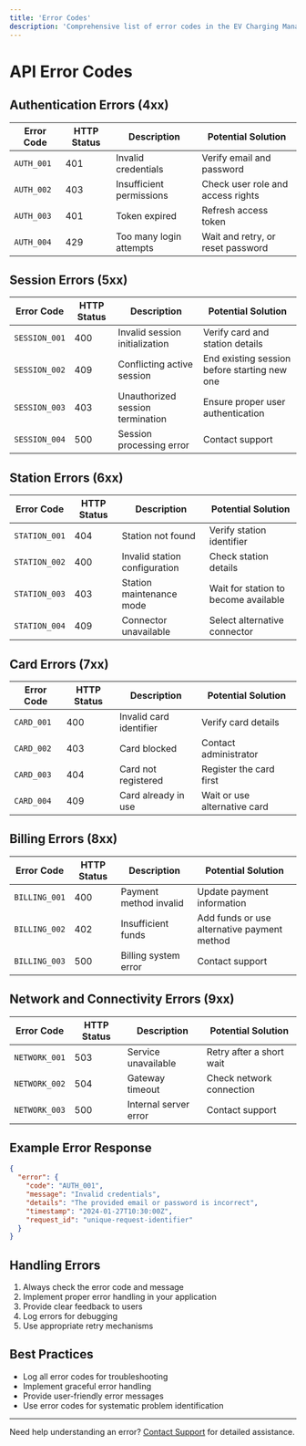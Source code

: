 ```yaml
---
title: 'Error Codes'
description: 'Comprehensive list of error codes in the EV Charging Management API'
---
```


# API Error Codes

## Authentication Errors (4xx)

| Error Code | HTTP Status | Description | Potential Solution |
|-----------|-------------|-------------|-------------------|
| `AUTH_001` | 401 | Invalid credentials | Verify email and password |
| `AUTH_002` | 403 | Insufficient permissions | Check user role and access rights |
| `AUTH_003` | 401 | Token expired | Refresh access token |
| `AUTH_004` | 429 | Too many login attempts | Wait and retry, or reset password |

## Session Errors (5xx)

| Error Code | HTTP Status | Description | Potential Solution |
|-----------|-------------|-------------|-------------------|
| `SESSION_001` | 400 | Invalid session initialization | Verify card and station details |
| `SESSION_002` | 409 | Conflicting active session | End existing session before starting new one |
| `SESSION_003` | 403 | Unauthorized session termination | Ensure proper user authentication |
| `SESSION_004` | 500 | Session processing error | Contact support |

## Station Errors (6xx)

| Error Code | HTTP Status | Description | Potential Solution |
|-----------|-------------|-------------|-------------------|
| `STATION_001` | 404 | Station not found | Verify station identifier |
| `STATION_002` | 400 | Invalid station configuration | Check station details |
| `STATION_003` | 403 | Station maintenance mode | Wait for station to become available |
| `STATION_004` | 409 | Connector unavailable | Select alternative connector |

## Card Errors (7xx)

| Error Code | HTTP Status | Description | Potential Solution |
|-----------|-------------|-------------|-------------------|
| `CARD_001` | 400 | Invalid card identifier | Verify card details |
| `CARD_002` | 403 | Card blocked | Contact administrator |
| `CARD_003` | 404 | Card not registered | Register the card first |
| `CARD_004` | 409 | Card already in use | Wait or use alternative card |

## Billing Errors (8xx)

| Error Code | HTTP Status | Description | Potential Solution |
|-----------|-------------|-------------|-------------------|
| `BILLING_001` | 400 | Payment method invalid | Update payment information |
| `BILLING_002` | 402 | Insufficient funds | Add funds or use alternative payment method |
| `BILLING_003` | 500 | Billing system error | Contact support |

## Network and Connectivity Errors (9xx)

| Error Code | HTTP Status | Description | Potential Solution |
|-----------|-------------|-------------|-------------------|
| `NETWORK_001` | 503 | Service unavailable | Retry after a short wait |
| `NETWORK_002` | 504 | Gateway timeout | Check network connection |
| `NETWORK_003` | 500 | Internal server error | Contact support |

## Example Error Response

```json
{
  "error": {
    "code": "AUTH_001",
    "message": "Invalid credentials",
    "details": "The provided email or password is incorrect",
    "timestamp": "2024-01-27T10:30:00Z",
    "request_id": "unique-request-identifier"
  }
}
```

## Handling Errors

1. Always check the error code and message
2. Implement proper error handling in your application
3. Provide clear feedback to users
4. Log errors for debugging
5. Use appropriate retry mechanisms

## Best Practices

- Log all error codes for troubleshooting
- Implement graceful error handling
- Provide user-friendly error messages
- Use error codes for systematic problem identification

---

Need help understanding an error? [Contact Support](/support) for detailed assistance.